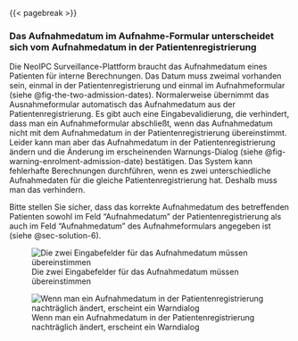 
{{< pagebreak >}}

### Das Aufnahmedatum im Aufnahme-Formular unterscheidet sich vom Aufnahmedatum in der Patientenregistrierung {#sec-problem-details-3}

Die NeoIPC Surveillance-Plattform braucht das Aufnahmedatum eines Patienten für interne Berechnungen. Das Datum muss zweimal vorhanden sein, einmal in der Patientenregistrierung und einmal im Aufnahmeformular (siehe @fig-the-two-admission-dates).
Normalerweise übernimmt das Ausnahmeformular automatisch das Aufnahmedatum aus der Patientenregistrierung.
Es gibt auch eine Eingabevalidierung, die verhindert, dass man ein Aufnahmeformular abschließt, wenn das Aufnahmedatum nicht mit dem Aufnahmedatum in der Patientenregistrierung übereinstimmt.
Leider kann man aber das Aufnahmedatum in der Patientenregistrierung ändern und die Änderung im erscheinenden Warnungs-Dialog (siehe @fig-warning-enrolment-admission-date) bestätigen.
Das System kann fehlerhafte Berechnungen durchführen, wenn es zwei unterschiedliche Aufnahmedaten für die gleiche Patientenregistrierung hat. Deshalb muss man das verhindern.

Bitte stellen Sie sicher, dass das korrekte Aufnahmedatum des betreffenden Patienten sowohl im Feld "Aufnahmedatum" der Patientenregistrierung als auch im Feld "Aufnahmedatum" des Aufnahmeformulars angegeben ist (siehe @sec-solution-6).


![Die zwei Eingabefelder für das Aufnahmedatum müssen übereinstimmen](img/fig-the-two-admission-dates.png){#fig-the-two-admission-dates fig-alt="Ein Screenshot, in dem zwei Eingabefelder für das Aufnahmedatum durch Umrahmung hervorgehoben und mit Pfeilen gekennzeichnet sind"}

![Wenn man ein Aufnahmedatum in der Patientenregistrierung nachträglich ändert, erscheint ein Warndialog](img/fig-warning-enrolment-admission-date.png){#fig-warning-enrolment-admission-date fig-alt="Ein Dialog mit dem Titel \"Admission date\" und dem Text \"Updating this date might require further action from you. Events in this program have been scheduled based on this date, but these events will not be rescheduled automatically. Do you want to continue with the date update?\" und den Schaltflächen \"Cancel\" und  \"OK\""}
